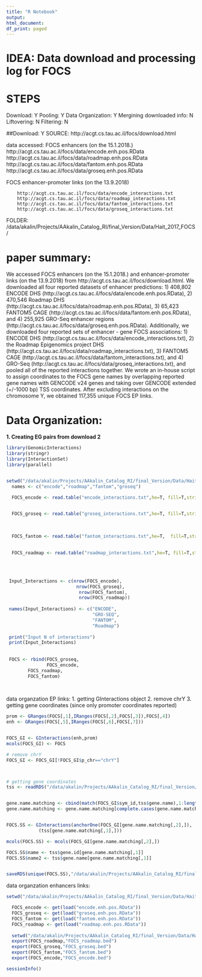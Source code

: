 ```yaml
---
title: "R Notebook"
output:
html_document:
df_print: paged
---
```


# IDEA: Data download and processing log for FOCS

# STEPS
Download: Y
Pooling: Y
Data Organization: Y
Mergining downloaded info: N
Liftovering: N
Filtering: N


##Download: Y
SOURCE:  http://acgt.cs.tau.ac.il/focs/download.html

data accessed: FOCS enhancers (on the 15.1.2018.) 
        http://acgt.cs.tau.ac.il/focs/data/encode.enh.pos.RData
        http://acgt.cs.tau.ac.il/focs/data/roadmap.enh.pos.RData
        http://acgt.cs.tau.ac.il/focs/data/fantom.enh.pos.RData
        http://acgt.cs.tau.ac.il/focs/data/groseq.enh.pos.RData
        
        
        
FOCS enhancer-promoter links (on the 13.9.2018) 
                      
        http://acgt.cs.tau.ac.il/focs/data/encode_interactions.txt
        http://acgt.cs.tau.ac.il/focs/data/roadmap_interactions.txt
        http://acgt.cs.tau.ac.il/focs/data/fantom_interactions.txt
        http://acgt.cs.tau.ac.il/focs/data/groseq_interactions.txt



FOLDER: /data/akalin/Projects/AAkalin_Catalog_RI/final_Version/Data/Hait_2017_FOCS/


# paper summary:
We accessed FOCS enhancers (on the 15.1.2018.) and enhancer-promoter links (on the 13.9.2018) from  http://acgt.cs.tau.ac.il/focs/download.html. We downloaded all four reported datasets of enhancer predictions: 1) 408,802 ENCODE DHS (http://acgt.cs.tau.ac.il/focs/data/encode.enh.pos.RData), 2) 470,546 Roadmap DHS (http://acgt.cs.tau.ac.il/focs/data/roadmap.enh.pos.RData),  3) 65,423 FANTOM5 CAGE (http://acgt.cs.tau.ac.il/focs/data/fantom.enh.pos.RData), and 4) 255,925 GRO-Seq enhancer regions (http://acgt.cs.tau.ac.il/focs/data/groseq.enh.pos.RData). 
Additionally, we downloaded four reported sets of enhancer - gene FOCS associations: 1) ENCODE DHS (http://acgt.cs.tau.ac.il/focs/data/encode_interactions.txt), 2) the Roadmap Epigenomics project  DHS (http://acgt.cs.tau.ac.il/focs/data/roadmap_interactions.txt),  3) FANTOM5 CAGE (http://acgt.cs.tau.ac.il/focs/data/fantom_interactions.txt), and 4) GRO-Seq (http://acgt.cs.tau.ac.il/focs/data/groseq_interactions.txt), and pooled all of the reported interactions together. We wrote an in-house script to assign coordinates to the FOCS gene names by overlapping reported gene names with GENCODE v24 genes and taking over GENCODE extended (+/-1000 bp) TSS coordinates.  After excluding interactions on the chromosome Y, we obtained 117,355 unique FOCS EP links.




# Data Organization:

__1. Creating EG pairs from download 2__

```r


library(GenomicInteractions)
library(stringr)
library(InteractionSet)
library(parallel)


setwd("/data/akalin/Projects/AAkalin_Catalog_RI/final_Version/Data/Hait_2017_FOCS/downloaded/")
  names <- c("encode","roadmap","fantom","groseq")

  FOCS_encode <- read.table("encode_interactions.txt",he=T, fill=T,stringsAsFactors = F)

  
  FOCS_groseq <- read.table("groseq_interactions.txt",he=T, fill=T,stringsAsFactors = F)
      
        
    
  FOCS_fantom <- read.table("fantom_interactions.txt",he=T,  fill=T,stringsAsFactors = F)
    
  
  FOCS_roadmap <- read.table("roadmap_interactions.txt",he=T, fill=T,stringsAsFactors = F)
    
  
  
  
 Input_Interactions <- c(nrow(FOCS_encode),
                          nrow(FOCS_groseq),
                           nrow(FOCS_fantom),
                           nrow(FOCS_roadmap))
  
 names(Input_Interactions) <- c("ENCODE",
                                "GRO-SEQ",
                                "FANTOM",
                                "Roadmap") 
  
 print("Input N of interactions")
 print(Input_Interactions)
 
 
 FOCS <- rbind(FOCS_groseq,
               FOCS_encode,
        FOCS_roadmap,
        FOCS_fantom)
 
 
```

data organzation EP links:
1. getting GInteractions object
2. remove chrY
3. getting gene coordinates (since only promoter coordinates reported)
```r

prom <- GRanges(FOCS[,1],IRanges(FOCS[,2],FOCS[,3]),FOCS[,4])
enh <- GRanges(FOCS[,5],IRanges(FOCS[,6],FOCS[,7]))


FOCS_GI <- GInteractions(enh,prom)
mcols(FOCS_GI) <- FOCS

# remove chrY
FOCS_GI <- FOCS_GI[!FOCS_GI$p_chr=="chrY"]



# getting gene coordinates
tss <- readRDS("/data/akalin/Projects/AAkalin_Catalog_RI/final_Version/Data/GENCODE/GENECODE_TSSes.rds")


gene.name.matching <- cbind(match(FOCS_GI$sym_id,tss$gene.name),1:length(FOCS_GI))
gene.name.matching <- gene.name.matching[complete.cases(gene.name.matching),]


FOCS.SS <- GInteractions(anchorOne(FOCS_GI[gene.name.matching[,2],]),
            (tss[gene.name.matching[,1],]))

mcols(FOCS.SS) <- mcols(FOCS_GI[gene.name.matching[,2],])

FOCS.SS$name <- tss$gene.id[gene.name.matching[,1]]
FOCS.SS$name2 <- tss$gene.name[gene.name.matching[,1]]


saveRDS(unique(FOCS.SS),"/data/akalin/Projects/AAkalin_Catalog_RI/final_Version/Data/Hait_2017_FOCS/processed/19_06_17_FOCS_pooled_processed_interactions.R")


```



data organzation enhancers links:
```r

setwd("/data/akalin/Projects/AAkalin_Catalog_RI/final_Version/Data/Hait_2017_FOCS/downloaded/")

  FOCS_encode <- get(load("encode.enh.pos.RData"))
  FOCS_groseq <- get(load("groseq.enh.pos.RData"))
  FOCS_fantom <- get(load("fantom.enh.pos.RData"))
  FOCS_roadmap <- get(load("roadmap.enh.pos.RData"))
  
  setwd("/data/akalin/Projects/AAkalin_Catalog_RI/final_Version/Data/Hait_2017_FOCS/processed/")
  export(FOCS_roadmap,"FOCS_roadmap.bed")
  export(FOCS_groseq,"FOCS_groseq.bed")
  export(FOCS_fantom,"FOCS_fantom.bed")
  export(FOCS_encode,"FOCS_encode.bed")


```


```r

sessionInfo()
```
